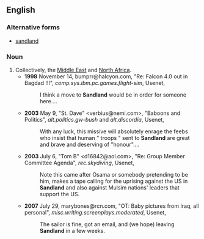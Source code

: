 {{also|sandland}}
==English==

===Alternative forms===
* [[sandland]]

===Noun===
{{en-noun|-|head=[[sand|Sand]][[land]]}}
# Collectively, the [[Middle East]] and [[North Africa]].
#* '''1998''' November 14, bumprr@halcyon.com, "Re: Falcon 4.0 out in Bagdad !!!", ''comp.sys.ibm.pc.games.flight-sim'', Usenet,
#*: I think a move to '''Sandland''' would be in order for someone here....
#* '''2003''' May 9, "St. Dave" <verbius@nemi.com>, "Baboons and Politics", ''alt.politics.gw-bush'' and ''alt.discordia'', Usenet,
#*: With any luck, this missive will absolutely enrage the feebs who insist that human "&nbsp;troops&nbsp;" sent to '''Sandland''' are great and brave and deserving of "honour"....
#* '''2003''' July 6, "Tom B" <d16842@aol.com>, "Re: Group Member Committee Agenda", ''rec.skydiving'', Usenet,
#*: Note this came after Osama or somebody pretending to be him, makes a tape calling for the uprising against the US in '''Sandland''' and also against Mulsim nations' leaders that support the US.
#* '''2007''' July 29, marybones@rcn.com, "OT: Baby pictures from Iraq, all personal", ''misc.writing.screenplays.moderated'', Usenet,
#*: The sailor is fine, got an email, and (we hope) leaving '''Sandland''' in a few weeks.